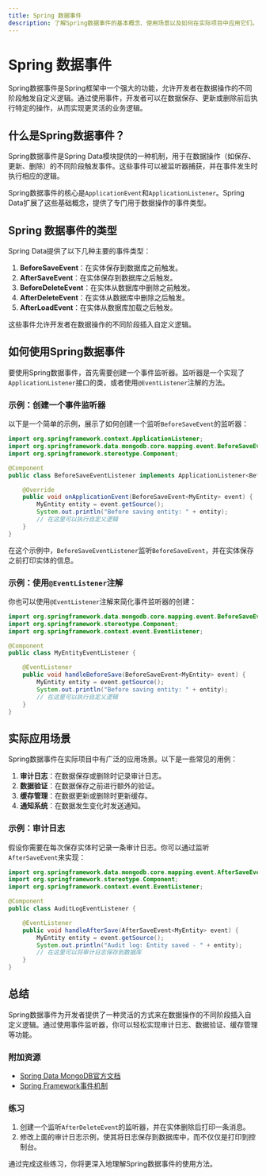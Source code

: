 ```yaml
---
title: Spring 数据事件
description: 了解Spring数据事件的基本概念、使用场景以及如何在实际项目中应用它们。
---
```


# Spring 数据事件

Spring数据事件是Spring框架中一个强大的功能，允许开发者在数据操作的不同阶段触发自定义逻辑。通过使用事件，开发者可以在数据保存、更新或删除前后执行特定的操作，从而实现更灵活的业务逻辑。

## 什么是Spring数据事件？

Spring数据事件是Spring Data模块提供的一种机制，用于在数据操作（如保存、更新、删除）的不同阶段触发事件。这些事件可以被监听器捕获，并在事件发生时执行相应的逻辑。

Spring数据事件的核心是`ApplicationEvent`和`ApplicationListener`。Spring Data扩展了这些基础概念，提供了专门用于数据操作的事件类型。

## Spring 数据事件的类型

Spring Data提供了以下几种主要的事件类型：

1. **BeforeSaveEvent**：在实体保存到数据库之前触发。
2. **AfterSaveEvent**：在实体保存到数据库之后触发。
3. **BeforeDeleteEvent**：在实体从数据库中删除之前触发。
4. **AfterDeleteEvent**：在实体从数据库中删除之后触发。
5. **AfterLoadEvent**：在实体从数据库加载之后触发。

这些事件允许开发者在数据操作的不同阶段插入自定义逻辑。

## 如何使用Spring数据事件

要使用Spring数据事件，首先需要创建一个事件监听器。监听器是一个实现了`ApplicationListener`接口的类，或者使用`@EventListener`注解的方法。

### 示例：创建一个事件监听器

以下是一个简单的示例，展示了如何创建一个监听`BeforeSaveEvent`的监听器：

```java
import org.springframework.context.ApplicationListener;
import org.springframework.data.mongodb.core.mapping.event.BeforeSaveEvent;
import org.springframework.stereotype.Component;

@Component
public class BeforeSaveEventListener implements ApplicationListener<BeforeSaveEvent<MyEntity>> {

    @Override
    public void onApplicationEvent(BeforeSaveEvent<MyEntity> event) {
        MyEntity entity = event.getSource();
        System.out.println("Before saving entity: " + entity);
        // 在这里可以执行自定义逻辑
    }
}
```

在这个示例中，`BeforeSaveEventListener`监听`BeforeSaveEvent`，并在实体保存之前打印实体的信息。

### 示例：使用`@EventListener`注解

你也可以使用`@EventListener`注解来简化事件监听器的创建：

```java
import org.springframework.data.mongodb.core.mapping.event.BeforeSaveEvent;
import org.springframework.stereotype.Component;
import org.springframework.context.event.EventListener;

@Component
public class MyEntityEventListener {

    @EventListener
    public void handleBeforeSave(BeforeSaveEvent<MyEntity> event) {
        MyEntity entity = event.getSource();
        System.out.println("Before saving entity: " + entity);
        // 在这里可以执行自定义逻辑
    }
}
```

## 实际应用场景

Spring数据事件在实际项目中有广泛的应用场景。以下是一些常见的用例：

1. **审计日志**：在数据保存或删除时记录审计日志。
2. **数据验证**：在数据保存之前进行额外的验证。
3. **缓存管理**：在数据更新或删除时更新缓存。
4. **通知系统**：在数据发生变化时发送通知。

### 示例：审计日志

假设你需要在每次保存实体时记录一条审计日志。你可以通过监听`AfterSaveEvent`来实现：

```java
import org.springframework.data.mongodb.core.mapping.event.AfterSaveEvent;
import org.springframework.stereotype.Component;
import org.springframework.context.event.EventListener;

@Component
public class AuditLogEventListener {

    @EventListener
    public void handleAfterSave(AfterSaveEvent<MyEntity> event) {
        MyEntity entity = event.getSource();
        System.out.println("Audit log: Entity saved - " + entity);
        // 在这里可以将审计日志保存到数据库
    }
}
```

## 总结

Spring数据事件为开发者提供了一种灵活的方式来在数据操作的不同阶段插入自定义逻辑。通过使用事件监听器，你可以轻松实现审计日志、数据验证、缓存管理等功能。

### 附加资源

- [Spring Data MongoDB官方文档](https://docs.spring.io/spring-data/mongodb/docs/current/reference/html/)
- [Spring Framework事件机制](https://docs.spring.io/spring-framework/docs/current/reference/html/core.html#context-functionality-events)

### 练习

1. 创建一个监听`AfterDeleteEvent`的监听器，并在实体删除后打印一条消息。
2. 修改上面的审计日志示例，使其将日志保存到数据库中，而不仅仅是打印到控制台。

通过完成这些练习，你将更深入地理解Spring数据事件的使用方法。